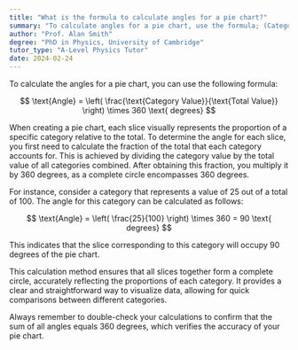 ```yaml
---
title: "What is the formula to calculate angles for a pie chart?"
summary: "To calculate angles for a pie chart, use the formula; (Category Value / Total Value) * 360 degrees."
author: "Prof. Alan Smith"
degree: "PhD in Physics, University of Cambridge"
tutor_type: "A-Level Physics Tutor"
date: 2024-02-24
---
```


To calculate the angles for a pie chart, you can use the following formula:

$$
\text{Angle} = \left( \frac{\text{Category Value}}{\text{Total Value}} \right) \times 360 \text{ degrees}
$$

When creating a pie chart, each slice visually represents the proportion of a specific category relative to the total. To determine the angle for each slice, you first need to calculate the fraction of the total that each category accounts for. This is achieved by dividing the category value by the total value of all categories combined. After obtaining this fraction, you multiply it by $360$ degrees, as a complete circle encompasses $360$ degrees.

For instance, consider a category that represents a value of $25$ out of a total of $100$. The angle for this category can be calculated as follows:

$$
\text{Angle} = \left( \frac{25}{100} \right) \times 360 = 90 \text{ degrees}
$$

This indicates that the slice corresponding to this category will occupy $90$ degrees of the pie chart.

This calculation method ensures that all slices together form a complete circle, accurately reflecting the proportions of each category. It provides a clear and straightforward way to visualize data, allowing for quick comparisons between different categories. 

Always remember to double-check your calculations to confirm that the sum of all angles equals $360$ degrees, which verifies the accuracy of your pie chart.
    